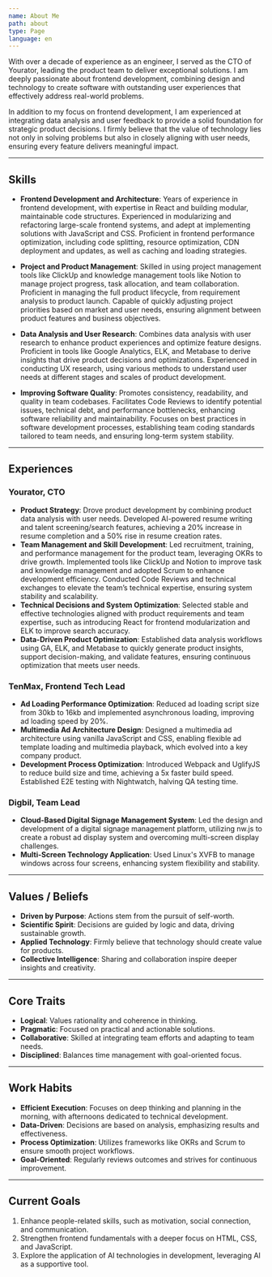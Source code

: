 ```yaml
---
name: About Me
path: about
type: Page
language: en
---
```


With over a decade of experience as an engineer, I served as the CTO of Yourator, leading the product team to deliver exceptional solutions. I am deeply passionate about frontend development, combining design and technology to create software with outstanding user experiences that effectively address real-world problems.

In addition to my focus on frontend development, I am experienced at integrating data analysis and user feedback to provide a solid foundation for strategic product decisions. I firmly believe that the value of technology lies not only in solving problems but also in closely aligning with user needs, ensuring every feature delivers meaningful impact.

---

## Skills

- **Frontend Development and Architecture**: Years of experience in frontend development, with expertise in React and building modular, maintainable code structures. Experienced in modularizing and refactoring large-scale frontend systems, and adept at implementing solutions with JavaScript and CSS. Proficient in frontend performance optimization, including code splitting, resource optimization, CDN deployment and updates, as well as caching and loading strategies.

- **Project and Product Management**: Skilled in using project management tools like ClickUp and knowledge management tools like Notion to manage project progress, task allocation, and team collaboration. Proficient in managing the full product lifecycle, from requirement analysis to product launch. Capable of quickly adjusting project priorities based on market and user needs, ensuring alignment between product features and business objectives.

- **Data Analysis and User Research**: Combines data analysis with user research to enhance product experiences and optimize feature designs. Proficient in tools like Google Analytics, ELK, and Metabase to derive insights that drive product decisions and optimizations. Experienced in conducting UX research, using various methods to understand user needs at different stages and scales of product development.

- **Improving Software Quality**: Promotes consistency, readability, and quality in team codebases. Facilitates Code Reviews to identify potential issues, technical debt, and performance bottlenecks, enhancing software reliability and maintainability. Focuses on best practices in software development processes, establishing team coding standards tailored to team needs, and ensuring long-term system stability.

---

## Experiences

### **Yourator**, CTO

- **Product Strategy**: Drove product development by combining product data analysis with user needs. Developed AI-powered resume writing and talent screening/search features, achieving a 20% increase in resume completion and a 50% rise in resume creation rates.
- **Team Management and Skill Development**: Led recruitment, training, and performance management for the product team, leveraging OKRs to drive growth. Implemented tools like ClickUp and Notion to improve task and knowledge management and adopted Scrum to enhance development efficiency. Conducted Code Reviews and technical exchanges to elevate the team’s technical expertise, ensuring system stability and scalability.
- **Technical Decisions and System Optimization**: Selected stable and effective technologies aligned with product requirements and team expertise, such as introducing React for frontend modularization and ELK to improve search accuracy.
- **Data-Driven Product Optimization**: Established data analysis workflows using GA, ELK, and Metabase to quickly generate product insights, support decision-making, and validate features, ensuring continuous optimization that meets user needs.

### **TenMax**, Frontend Tech Lead

- **Ad Loading Performance Optimization**: Reduced ad loading script size from 30kb to 16kb and implemented asynchronous loading, improving ad loading speed by 20%.
- **Multimedia Ad Architecture Design**: Designed a multimedia ad architecture using vanilla JavaScript and CSS, enabling flexible ad template loading and multimedia playback, which evolved into a key company product.
- **Development Process Optimization**: Introduced Webpack and UglifyJS to reduce build size and time, achieving a 5x faster build speed. Established E2E testing with Nightwatch, halving QA testing time.

### **Digbil**, Team Lead

- **Cloud-Based Digital Signage Management System**: Led the design and development of a digital signage management platform, utilizing nw.js to create a robust ad display system and overcoming multi-screen display challenges.
- **Multi-Screen Technology Application**: Used Linux's XVFB to manage windows across four screens, enhancing system flexibility and stability.

---

## **Values / Beliefs**

- **Driven by Purpose**: Actions stem from the pursuit of self-worth.
- **Scientific Spirit**: Decisions are guided by logic and data, driving sustainable growth.
- **Applied Technology**: Firmly believe that technology should create value for products.
- **Collective Intelligence**: Sharing and collaboration inspire deeper insights and creativity.

---

## **Core Traits**

- **Logical**: Values rationality and coherence in thinking.
- **Pragmatic**: Focused on practical and actionable solutions.
- **Collaborative**: Skilled at integrating team efforts and adapting to team needs.
- **Disciplined**: Balances time management with goal-oriented focus.

---

## **Work Habits**

- **Efficient Execution**: Focuses on deep thinking and planning in the morning, with afternoons dedicated to technical development.
- **Data-Driven**: Decisions are based on analysis, emphasizing results and effectiveness.
- **Process Optimization**: Utilizes frameworks like OKRs and Scrum to ensure smooth project workflows.
- **Goal-Oriented**: Regularly reviews outcomes and strives for continuous improvement.

---

## **Current Goals**

1. Enhance people-related skills, such as motivation, social connection, and communication.
2. Strengthen frontend fundamentals with a deeper focus on HTML, CSS, and JavaScript.
3. Explore the application of AI technologies in development, leveraging AI as a supportive tool.
